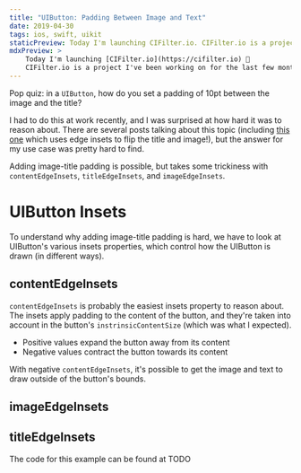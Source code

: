 ```yaml
---
title: "UIButton: Padding Between Image and Text"
date: 2019-04-30
tags: ios, swift, uikit
staticPreview: Today I'm launching CIFilter.io. CIFilter.io is a project I've been working on for the last few months, and today it's open source. It has two parts...
mdxPreview: >
    Today I'm launching [CIFilter.io](https://cifilter.io) 🎉
    CIFilter.io is a project I've been working on for the last few months, and today it's [open source](https://github.com/noahsark769/cifilter.io/). It has two parts...
---
```


Pop quiz: in a `UIButton`, how do you set a padding of 10pt between the image and the title?

<CaptionedImage max={200} filename="uibutton-padding-1.png" alt="Image showing 10pt padding between title and image of a UIButton" caption="If you're looking for a code snippet, skip to the bottom :)" />

I had to do this at work recently, and I was surprised at how hard it was to reason about. There are several posts talking about this topic (including [this one](https://medium.com/short-swift-stories/using-uiedgeinsets-to-layout-a-uibutton-44ba04dd085c) which uses edge insets to flip the title and image!), but the answer for my use case was pretty hard to find.

Adding image-title padding is possible, but takes some trickiness with `contentEdgeInsets`, `titleEdgeInsets`, and `imageEdgeInsets`.

# UIButton Insets
To understand why adding image-title padding is hard, we have to look at UIButton's various insets properties, which control how the UIButton is drawn (in different ways).

## contentEdgeInsets
`contentEdgeInsets` is probably the easiest insets property to reason about. The insets apply padding to the content of the button, and they're taken into account in the button's `instrinsicContentSize` (which was what I expected).

- Positive values expand the button away from its content
- Negative values contract the button towards its content

With negative `contentEdgeInsets`, it's possible to get the image and text to draw outside of the button's bounds.

<FlowGrid columns={2}>
    <CaptionedImage max={300} filename="content-top.gif" alt="contentEdgeInsets top" caption="Top" />
    <CaptionedImage max={300} filename="content-left.gif" alt="contentEdgeInsets left" caption="Left" />
    <CaptionedImage max={300} filename="content-bottom.gif" alt="contentEdgeInsets bottom" caption="Bottom" />
    <CaptionedImage max={300} filename="content-right.gif" alt="contentEdgeInsets right" caption="Right" />
</FlowGrid>

## imageEdgeInsets

<FlowGrid columns={2}>
    <CaptionedImage max={300} filename="image-top.gif" alt="imageEdgeInsets top" caption="Top" />
    <CaptionedImage max={300} filename="image-left.gif" alt="imageEdgeInsets left" caption="Left" />
    <CaptionedImage max={300} filename="image-bottom.gif" alt="imageEdgeInsets bottom" caption="Bottom" />
    <CaptionedImage max={300} filename="image-right.gif" alt="imageEdgeInsets right" caption="Right" />
</FlowGrid>

## titleEdgeInsets

<FlowGrid columns={2}>
    <CaptionedImage max={300} filename="title-top.gif" alt="titleEdgeInsets top" caption="Top" />
    <CaptionedImage max={300} filename="title-left.gif" alt="titleEdgeInsets left" caption="Left" />
    <CaptionedImage max={300} filename="title-bottom.gif" alt="titleEdgeInsets bottom" caption="Bottom" />
    <CaptionedImage max={300} filename="title-right.gif" alt="titleEdgeInsets right" caption="Right" />
</FlowGrid>

The code for this example can be found at TODO